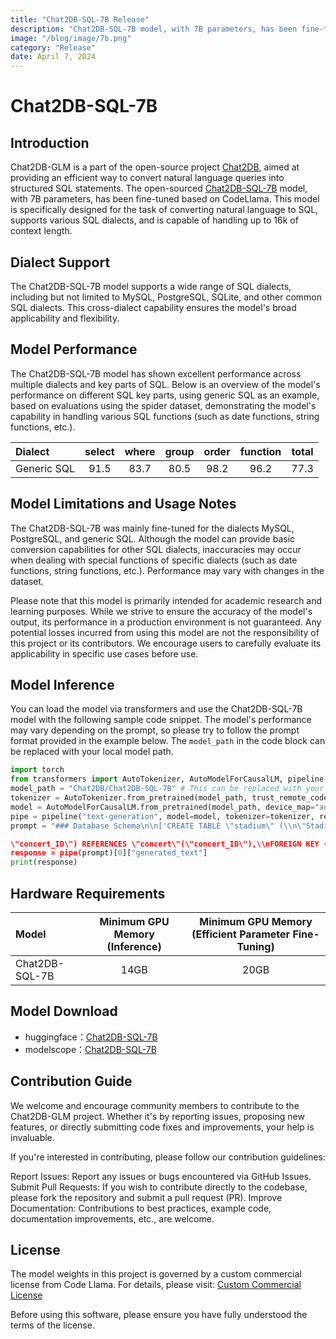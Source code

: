 ```yaml
---
title: "Chat2DB-SQL-7B Release"
description: "Chat2DB-SQL-7B model, with 7B parameters, has been fine-tuned based on CodeLlama. This model is specifically designed for the task of converting natural language to SQL, supports various SQL dialects, and is capable of handling up to 16k of context length."
image: "/blog/image/7b.png"
category: "Release"
date: April 7, 2024
---
```


# Chat2DB-SQL-7B

## Introduction

Chat2DB-GLM is a part of the open-source project [Chat2DB](https://github.com/codePhiliaX/Chat2DB/), aimed at providing an efficient way to convert natural language queries into structured SQL statements. The open-sourced [Chat2DB-SQL-7B](https://huggingface.co/Chat2DB/Chat2DB-SQL-7B) model, with 7B parameters, has been fine-tuned based on CodeLlama. This model is specifically designed for the task of converting natural language to SQL, supports various SQL dialects, and is capable of handling up to 16k of context length.

## Dialect Support

The Chat2DB-SQL-7B model supports a wide range of SQL dialects, including but not limited to MySQL, PostgreSQL, SQLite, and other common SQL dialects. This cross-dialect capability ensures the model's broad applicability and flexibility.

## Model Performance

The Chat2DB-SQL-7B model has shown excellent performance across multiple dialects and key parts of SQL. Below is an overview of the model's performance on different SQL key parts, using generic SQL as an example, based on evaluations using the spider dataset, demonstrating the model's capability in handling various SQL functions (such as date functions, string functions, etc.).

| Dialect      | select | where | group | order | function | total |
|:-------------|:------:|:-----:|:-----:|:-----:|:--------:|:-----:|
| Generic SQL  | 91.5   | 83.7  | 80.5  | 98.2  | 96.2     | 77.3  |

## Model Limitations and Usage Notes

The Chat2DB-SQL-7B was mainly fine-tuned for the dialects MySQL, PostgreSQL, and generic SQL. Although the model can provide basic conversion capabilities for other SQL dialects, inaccuracies may occur when dealing with special functions of specific dialects (such as date functions, string functions, etc.). Performance may vary with changes in the dataset.

Please note that this model is primarily intended for academic research and learning purposes. While we strive to ensure the accuracy of the model's output, its performance in a production environment is not guaranteed. Any potential losses incurred from using this model are not the responsibility of this project or its contributors. We encourage users to carefully evaluate its applicability in specific use cases before use.

## Model Inference

You can load the model via transformers and use the Chat2DB-SQL-7B model with the following sample code snippet. The model's performance may vary depending on the prompt, so please try to follow the prompt format provided in the example below. The `model_path` in the code block can be replaced with your local model path.

```python
import torch
from transformers import AutoTokenizer, AutoModelForCausalLM, pipeline
model_path = "Chat2DB/Chat2DB-SQL-7B" # This can be replaced with your local model path
tokenizer = AutoTokenizer.from_pretrained(model_path, trust_remote_code=True)
model = AutoModelForCausalLM.from_pretrained(model_path, device_map="auto", trust_remote_code=True, torch_dtype=torch.float16, use_cache=True)
pipe = pipeline("text-generation", model=model, tokenizer=tokenizer, return_full_text=False, max_new_tokens=100)
prompt = "### Database Schema\n\n['CREATE TABLE \"stadium\" (\\n\"Stadium_ID\" int,\\n\"Location\" text,\\n\"Name\" text,\\n\"Capacity\" int,\\n\"Highest\" int,\\n\"Lowest\" int,\\n\"Average\" int,\\nPRIMARY KEY (\"Stadium_ID\")\\n);', 'CREATE TABLE \"singer\" (\\n\"Singer_ID\" int,\\n\"Name\" text,\\n\"Country\" text,\\n\"Song_Name\" text,\\n\"Song_release_year\" text,\\n\"Age\" int,\\n\"Is_male\" bool,\\nPRIMARY KEY (\"Singer_ID\")\\n);', 'CREATE TABLE \"concert\" (\\n\"concert_ID\" int,\\n\"concert_Name\" text,\\n\"Theme\" text,\\n\"Stadium_ID\" text,\\n\"Year\" text,\\nPRIMARY KEY (\"concert_ID\"),\\nFOREIGN KEY (\"Stadium_ID\") REFERENCES \"stadium\"(\"Stadium_ID\")\\n);', 'CREATE TABLE \"singer_in_concert\" (\\n\"concert_ID\" int,\\n\"Singer_ID\" text,\\nPRIMARY KEY (\"concert_ID\",\"Singer_ID\"),\\nFOREIGN KEY (

\"concert_ID\") REFERENCES \"concert\"(\"concert_ID\"),\\nFOREIGN KEY (\"Singer_ID\") REFERENCES \"singer\"(\"Singer_ID\")\\n);']\n\n\n### Task \n\nBased on the provided database schema information, How many singers do we have?[SQL]\n"
response = pipe(prompt)[0]["generated_text"]
print(response)
```

## Hardware Requirements

| Model           | Minimum GPU Memory (Inference) | Minimum GPU Memory (Efficient Parameter Fine-Tuning) |
|:----------------|:-------------------------------:|:----------------------------------------------------:|
| Chat2DB-SQL-7B  |             14GB               |                         20GB                         |

## Model Download
- huggingface：[Chat2DB-SQL-7B](https://huggingface.co/Chat2DB/Chat2DB-SQL-7B)
- modelscope：[Chat2DB-SQL-7B](https://modelscope.cn/models/Chat2DB/Chat2DB-SQL-7B/summary)

## Contribution Guide
We welcome and encourage community members to contribute to the Chat2DB-GLM project. Whether it's by reporting issues, proposing new features, or directly submitting code fixes and improvements, your help is invaluable.

If you're interested in contributing, please follow our contribution guidelines:

Report Issues: Report any issues or bugs encountered via GitHub Issues.
Submit Pull Requests: If you wish to contribute directly to the codebase, please fork the repository and submit a pull request (PR).
Improve Documentation: Contributions to best practices, example code, documentation improvements, etc., are welcome.


## License
The model weights in this project is governed by a custom commercial license from Code Llama. For details, please visit: [Custom Commercial License](https://llama.meta.com/llama-downloads/)

Before using this software, please ensure you have fully understood the terms of the license.

